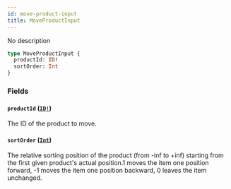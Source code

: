 ```yaml
---
id: move-product-input
title: MoveProductInput
---
```


No description

```graphql
type MoveProductInput {
  productId: ID!
  sortOrder: Int
}
```

### Fields

#### `productId` ([`ID!`](/developer/api-reference/scalars/id))

The ID of the product to move.

#### `sortOrder` ([`Int`](/developer/api-reference/scalars/int))

The relative sorting position of the product (from -inf to +inf) starting from the first given product's actual position.1 moves the item one position forward, -1 moves the item one position backward, 0 leaves the item unchanged.
